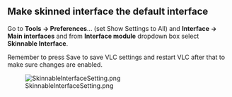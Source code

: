 == Make skinned interface the default interface == 

Go to '''Tools -&gt; Preferences'''... (set Show Settings to All) and '''Interface -&gt; Main interfaces''' and from '''Interface module''' dropdown box select '''Skinnable Interface'''. 

Remember to press Save to save VLC settings and restart VLC after that to make sure changes are enabled.



[[File:SkinnableInterfaceSetting.png]]

<br><br><br><br><br>

{{VSG}}